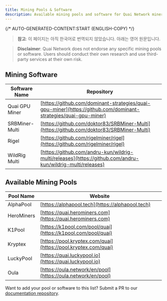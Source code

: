```yaml
---
title: Mining Pools & Software
description: Available mining pools and software for Quai Network miners.
---
```


{/* AUTO-GENERATED-CONTENT:START (ENGLISH-COPY) */}

> **참고**: 이 페이지는 아직 한국어로 번역되지 않았습니다. 아래는 영어 원문입니다.

> **Disclaimer**: Quai Network does not endorse any specific mining pools or software. Users should conduct their own research and use third-party services at their own risk.

## Mining Software

| Software Name | Repository |
|--------------|------------|
| Quai GPU Miner | [https://github.com/dominant-strategies/quai-gpu-miner](https://github.com/dominant-strategies/quai-gpu-miner) |
| SRBMiner-Multi | [https://github.com/doktor83/SRBMiner-Multi](https://github.com/doktor83/SRBMiner-Multi) |
| Rigel | [https://github.com/rigelminer/rigel](https://github.com/rigelminer/rigel) |
| WildRig Multi | [https://github.com/andru-kun/wildrig-multi/releases](https://github.com/andru-kun/wildrig-multi/releases) |

## Available Mining Pools

| Pool Name   | Website                                          |
|-------------|--------------------------------------------------|
| AlphaPool   | [https://alphapool.tech](https://alphapool.tech) |
| HeroMiners  | [https://quai.herominers.com](https://quai.herominers.com) |
| K1Pool      | [https://k1pool.com/pool/quai](https://k1pool.com/pool/quai) |
| Kryptex     | [https://pool.kryptex.com/quai](https://pool.kryptex.com/quai) |
| LuckyPool   | [https://quai.luckypool.io](https://quai.luckypool.io) |
| Oula        | [https://oula.network/en/pool](https://oula.network/en/pool) |

Want to add your pool or software to this list? Submit a PR to our [documentation repository](https://github.com/dominant-strategies/quai-docs).
